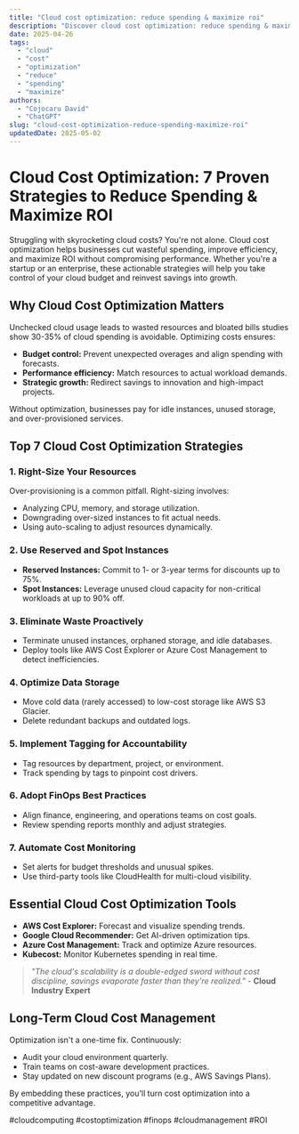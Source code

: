 ```yaml
---
title: "Cloud cost optimization: reduce spending & maximize roi"
description: "Discover cloud cost optimization: reduce spending & maximize roi with this in-depth guide, providing actionable insights and practical tips to boost your knowledge and results."
date: 2025-04-26
tags:
  - "cloud"
  - "cost"
  - "optimization"
  - "reduce"
  - "spending"
  - "maximize"
authors:
  - "Cojocaru David"
  - "ChatGPT"
slug: "cloud-cost-optimization-reduce-spending-maximize-roi"
updatedDate: 2025-05-02
---
```


# Cloud Cost Optimization: 7 Proven Strategies to Reduce Spending & Maximize ROI  

Struggling with skyrocketing cloud costs? You're not alone. Cloud cost optimization helps businesses cut wasteful spending, improve efficiency, and maximize ROI without compromising performance. Whether you're a startup or an enterprise, these actionable strategies will help you take control of your cloud budget and reinvest savings into growth.  

## Why Cloud Cost Optimization Matters  

Unchecked cloud usage leads to wasted resources and bloated bills studies show 30-35% of cloud spending is avoidable. Optimizing costs ensures:  

- **Budget control:** Prevent unexpected overages and align spending with forecasts.  
- **Performance efficiency:** Match resources to actual workload demands.  
- **Strategic growth:** Redirect savings to innovation and high-impact projects.  

Without optimization, businesses pay for idle instances, unused storage, and over-provisioned services.  

## Top 7 Cloud Cost Optimization Strategies  

### 1. Right-Size Your Resources  

Over-provisioning is a common pitfall. Right-sizing involves:  

- Analyzing CPU, memory, and storage utilization.  
- Downgrading over-sized instances to fit actual needs.  
- Using auto-scaling to adjust resources dynamically.  

### 2. Use Reserved and Spot Instances  

- **Reserved Instances:** Commit to 1- or 3-year terms for discounts up to 75%.  
- **Spot Instances:** Leverage unused cloud capacity for non-critical workloads at up to 90% off.  

### 3. Eliminate Waste Proactively  

- Terminate unused instances, orphaned storage, and idle databases.  
- Deploy tools like AWS Cost Explorer or Azure Cost Management to detect inefficiencies.  

### 4. Optimize Data Storage  

- Move cold data (rarely accessed) to low-cost storage like AWS S3 Glacier.  
- Delete redundant backups and outdated logs.  

### 5. Implement Tagging for Accountability  

- Tag resources by department, project, or environment.  
- Track spending by tags to pinpoint cost drivers.  

### 6. Adopt FinOps Best Practices  

- Align finance, engineering, and operations teams on cost goals.  
- Review spending reports monthly and adjust strategies.  

### 7. Automate Cost Monitoring  

- Set alerts for budget thresholds and unusual spikes.  
- Use third-party tools like CloudHealth for multi-cloud visibility.  

## Essential Cloud Cost Optimization Tools  

- **AWS Cost Explorer:** Forecast and visualize spending trends.  
- **Google Cloud Recommender:** Get AI-driven optimization tips.  
- **Azure Cost Management:** Track and optimize Azure resources.  
- **Kubecost:** Monitor Kubernetes spending in real time.  

> *"The cloud's scalability is a double-edged sword without cost discipline, savings evaporate faster than they're realized."* - **Cloud Industry Expert**  

## Long-Term Cloud Cost Management  

Optimization isn't a one-time fix. Continuously:  

- Audit your cloud environment quarterly.  
- Train teams on cost-aware development practices.  
- Stay updated on new discount programs (e.g., AWS Savings Plans).  

By embedding these practices, you'll turn cost optimization into a competitive advantage.  

#cloudcomputing #costoptimization #finops #cloudmanagement #ROI